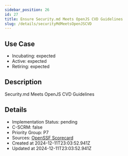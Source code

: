 ```yaml
---
sidebar_position: 26
id: 27
title: Ensure Security.md Meets OpenJS CVD Guidelines
slug: /details/securityMdMeetsOpenJSCVD
---
```


## Use Case
<!-- LEVELS:START -->
- Incubating: expected
- Active: expected
- Retiring: expected
<!-- LEVELS:END -->

<!-- DESCRIPTION:START -->
## Description
Security.md Meets OpenJS CVD Guidelines
<!-- DESCRIPTION:END -->

<!-- DETAILS:START -->
## Details
- Implementation Status: pending
- C-SCRM: false
- Priority Group: P7
- Sources: [OpenSSF Scorecard](https://github.com/ossf/scorecard/blob/main/docs/checks.md#security-policy)
- Created at 2024-12-11T23:03:52.941Z
- Updated at 2024-12-11T23:03:52.941Z
<!-- DETAILS:END -->

